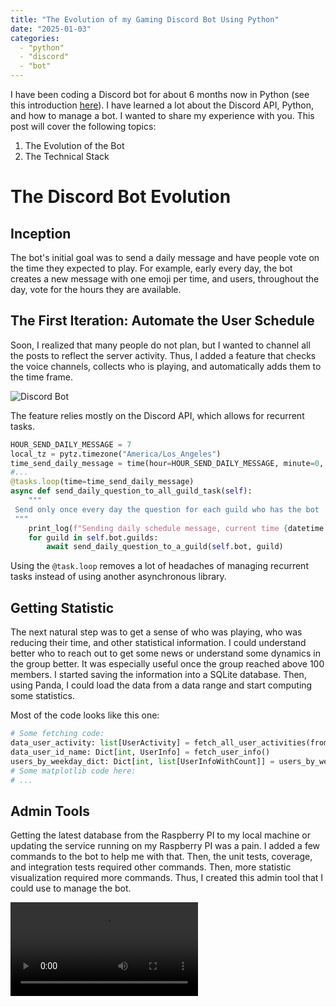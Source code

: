 ```yaml
---
title: "The Evolution of my Gaming Discord Bot Using Python"
date: "2025-01-03"
categories:
  - "python"
  - "discord"
  - "bot"
---
```


I have been coding a Discord bot for about 6 months now in Python (see this introduction [here](./blog/python-discord-bot-introduction)). I have learned a lot about the Discord API, Python, and how to manage a bot. I wanted to share my experience with you. This post will cover the following topics:

1) The Evolution of the Bot
2) The Technical Stack

# The Discord Bot Evolution

## Inception
The bot's initial goal was to send a daily message and have people vote on the time they expected to play. For example, early every day, the bot creates a new message with one emoji per time, and users, throughout the day, vote for the hours they are available. 

## The First Iteration: Automate the User Schedule
Soon, I realized that many people do not plan, but I wanted to channel all the posts to reflect the server activity. Thus, I added a feature that checks the voice channels, collects who is playing, and automatically adds them to the time frame.

![Discord Bot](/images/blog/discord_bot_daily_message.png)

The feature relies mostly on the Discord API, which allows for recurrent tasks.

```python
HOUR_SEND_DAILY_MESSAGE = 7
local_tz = pytz.timezone("America/Los_Angeles")
time_send_daily_message = time(hour=HOUR_SEND_DAILY_MESSAGE, minute=0, second=0, tzinfo=local_tz)
#...
@tasks.loop(time=time_send_daily_message)
async def send_daily_question_to_all_guild_task(self):
    """
 Send only once every day the question for each guild who has the bot
 """
    print_log(f"Sending daily schedule message, current time {datetime.now()}")
    for guild in self.bot.guilds:
        await send_daily_question_to_a_guild(self.bot, guild)
```
Using the `@task.loop` removes a lot of headaches of managing recurrent tasks instead of using another asynchronous library.

## Getting Statistic
The next natural step was to get a sense of who was playing, who was reducing their time, and other statistical information. I could understand better who to reach out to get some news or understand some dynamics in the group better. It was especially useful once the group reached above 100 members. I started saving the information into a SQLite database. Then, using Panda, I could load the data from a data range and start computing some statistics. 

Most of the code looks like this one:

```python
# Some fetching code:
data_user_activity: list[UserActivity] = fetch_all_user_activities(from_day, to_day)
data_user_id_name: Dict[int, UserInfo] = fetch_user_info()
users_by_weekday_dict: Dict[int, list[UserInfoWithCount]] = users_by_weekday(data_user_activity, data_user_id_name)
# Some matplotlib code here:
# ...
```

## Admin Tools
Getting the latest database from the Raspberry PI to my local machine or updating the service running on my Raspberry PI was a pain. I added a few commands to the bot to help me with that. Then, the unit tests, coverage, and integration tests required other commands. Then, more statistic visualization required more commands. Thus, I created this admin tool that I could use to manage the bot.

<video src="/videos/blog/discord_bot_admin_menu.mp4" controls/>

The admin tool relies on a third-party library called `simple_term_menu`. There are many menus available that allow you to dive deep into options. For example, the admin tool starts asking if you are running the command in the Raspberry PI (prod) or in your local machine (dev). Then, the options are different. In production, when updating the code, the admin tool stops the service, fetches the latest code, installs the dependencies, and starts the service again. In development, options for visualization, tests, or fetching the latest production data are all available.

```python
def main():
    """First menu"""
 options = ["[1] Raspberry PI", "[2] Local", "[q] Exit"]
 terminal_menu = TerminalMenu(options, title="Environment", show_shortcut_hints=True)
 menu_entry_index = terminal_menu.show()
    if menu_entry_index == 0:
        raspberry_pi_menu()
    elif menu_entry_index == 1:
        local_menu()
    elif menu_entry_index == 2:
 sys.exit(0)
    main()
``` 

## Voice Message Channel
On my journey of adding features, I wanted to let people know they are not alone when joining a voice channel. There is always a first one to join. I added a feature that the bot would join the voice channel and play a dynamically generated message using the user name and then the schedule. The bot was mentioning out loud who was playing in the current hours, and if no one was, it would say the upcoming hour's schedule. This feature is temporarily disabled as it was making the false impression that a human had joined the channel.

The feature relies on the `gtts` library that converts text to speech. The library is easy to use, and the code looks like this:
```python
# Convert text to speech using gTTS
tts = gTTS(text_message, lang="en")
tts.save("welcome.mp3")

# Connect to the voice channel
if member.guild.voice_client is None:  # Bot isn't already in a channel
 voice_client = await voice_channel.connect()
else:
 voice_client = member.guild.voice_client

# Play the audio
audio_source = Discord.FFmpegPCMAudio("welcome.mp3")
voice_client.play(audio_source)

# Wait for the audio to finish playing
while voice_client.is_playing():
    await discord.utils.sleep_until(datetime.now() + timedelta(seconds=1))

# Disconnect after playing the audio
await voice_client.disconnect()

# Clean up the saved audio file
os.remove("welcome.mp3")
```

The `FFmpegPCMAudio` plays the audio like if the bot was talking into a microphone.

## Organizing Voice Channel
The more people joined, the more organization was required. The game is Siege, and it is a 5v5 game. I added a feature that user, with a command, could set up their account by saying their in-game user name and, using an API on a third-party service, could figure out some statistics about the user, like their maximum rank. Then, the bot can assign a role that opens access to the different voice channels.

The feature relies on a UI, called "View" for Discord. It has a text box for the user to enter their in-game user name and a dropdown to select a time zone.

## Getting Player Statistics
By touching the API, I found out that it could also give information about the matches. However, the API was not free and required special permission, which was denied (I suspect my bot is too little). I had to rely on the website and scrap the data. I could re-use the session by connecting once and directly accessing the data via a REST API. Then, by hooking the voice channel event, I can see if a user is leaving. In that case, I wait a few minutes to ensure the latest data is available and query the website. I get the last 12 hours' match data and create an aggregation.

![Discord Bot Gaming Session](/images/blog/discord_bot_user_gaming_session.png)

The feature is one of the more popular ones, as it gives a quick overview of everyone's performance without having to leave the server.

Technically, it was challenging because of the many security steps in place to avoid having people scrape. I have contacted the API owner, but the communication was very broken, and I received a denial without any explanation. So, upon disconnect, I accumulate people's names. That is a good way to get a list instead of going one by one since we need to actually open a browser. And the website detects a headless browser. Thus, we need a real browser! So, on the disconnect event, the user id is persisted in the memory cache. Then, a Discord task that runs every 5 minutes check if there is any user to query. The task opens a browser and does its job. Using Python context manager, the code is clean:

```python
try:
    with BrowserContextManager() as context:
        for user in users:
            try:
 matches: List[UserMatchInfo] = context.download_matches(user.user_info.ubisoft_username_active) # <------ HERE it downloads the data
 all_users_matches.append(UserWithUserMatchInfo(user, matches))
                if len(users) > 1:
                    await asyncio.sleep(random.uniform(0.5, 2))  # Sleep 0.5 to 2 seconds between each request
            except Exception as e:
                print_error_log(
                    f"post_queued_user_stats: Error getting the user ({user.user_info.display_name}) stats from R6 tracker: {e}"
                )
                continue  # Skip to the next user
except Exception as e:
    print_error_log(f"post_queued_user_stats: Error opening the browser context: {e}")
```

The `BrowserContextManager` uses `selenium` and with `xvfb` open Chrome. The code works locally (WSL on Windows) and on the Raspberry PI.

```python
def _config_browser(self) -> None:
    """Configure the browser for headers and to receive a cookie to call future API endpoints"""
 options = uc.ChromeOptions()
 options.add_argument("--no-sandbox")
 options.add_argument("--disable-dev-shm-usage")
 options.add_argument("--disable-blink-features=AutomationControlled")
 options.add_argument("--disable-gpu")
 options.add_argument("--start-maximized")
 options.add_argument("--disable-extensions")
 options.add_argument("--disable-background-networking")
 options.add_argument("--disable-sync")
 options.add_argument(
        "user-agent=Mozilla/5.0 (Windows NT 10.0; Win64; x64) AppleWebKit/537.36 (KHTML, like Gecko) Chrome/96.0.4664.93 Safari/537.36"
    )

 environment_var = os.getenv("ENV")

    if environment_var == "prod":
 options.binary_location = "/usr/bin/chromium-browser"
 driver_path = "/usr/bin/chromedriver"
        self.driver = uc.Chrome(options=options, driver_executable_path=driver_path)
    else:
 service = Service()
 options.binary_location = "/usr/bin/google-chrome"
 options = webdriver.ChromeOptions()
        self.driver = webdriver.Chrome(service=service, options=options)
    print_log(f"_config_browser: Using binary location: {options.binary_location}")
``` 

The `download_match` uses `BeautifulSoup` to parse the data using the REST API endpoint while the configuration method uses `selenium` to open the browser and connect to the login page to get a proper session.

## Asking for Teammate and Information
The usage of `@here` is not recommended as the community grows as it spams everyone. I added a command where it looks at who is in the voice channel and calculates the number of people needed (e.g., if two people are in the voice, the command will ask for three). Another command was introduced, which gives the timezone of the users in the voice channel, which helps determine the best host.

## Auto-Requesting Teammate
I noticed that Discord shows the game you are playing but also provides some additional details, like if you are in a game or in the main menu. So, the bot can capture the change of event and, with a state machine, figure out if the group is missing a teammate and ready for a new match. The bot will then ask for a teammate only if needed, allowing the user to not have to ask for a teammate.

## Tournament
One member wanted to create a 1-1 tournament. I added a tournament command to create, join, and report a loss. The bot randomly assigns people in a single elimination bracket. Upon reporting a loss, the bot figures out the tournament and match of the user and adjusts the bracket.

<video src="/videos/blog/discord_bot_tournament_creation_report_lost.mp4" controls/>

The most technical aspect was to generate the bracket image. I used `pillow` to draw the bracket. The code is quite simple compared to my first attempt using `matplotlib`.

# Conclusion
I have a lot of fun using Python and the Discord API. The more I use the bot, the more I find ways to improve it. Being a user helps, receiving feedback helps, and seeing the excitement of the user when a new feature is added is motivating. 